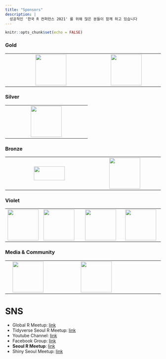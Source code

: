 ```yaml
---
title: "Sponsors"
description: |
  성공적인 '한국 R 컨퍼런스 2021' 를 위해 많은 분들이 함께 하고 있습니다
---
```


```r
knitr::opts_chunk$set(echo = FALSE)
```

### Gold

|     |                                                                                             |     |                                                                    |     |
|-----|:-------------------------------------------------------------------------------------------:|-----|:------------------------------------------------------------------:|-----|
|     | [![](fig/R_Consortium-logo-vertical-color.png){width="100"}](https://www.r-consortium.org/) |     | [![](fig/wanted_logo.jpg){width="100"}](https://www.wanted.co.kr/) |     |

### Silver

|     |     |                                                             |     |     |
|-----|-----|:-----------------------------------------------------------:|-----|-----|
|     |     | [![](fig/nipa_logo.jpg){width="100"}](https://www.nipa.kr/) |     |     |

### Bronze

|     |                                                                             |     |                                                              |     |
|-----|:---------------------------------------------------------------------------:|:---:|:------------------------------------------------------------:|-----|
|     | [![](fig/begas_logo.png){width="100" height="45"}](http://www.begas.co.kr/) |     | [![](fig/openup_logo.png){width="100"}](https://www.oss.kr/) |     |

### Violet

|                                                          |                                                                   |     |                                                                           |                                                                      |
|----------------------------------------------------------|-------------------------------------------------------------------|-----|---------------------------------------------------------------------------|----------------------------------------------------------------------|
| [![](fig/dacon-logo.png){width="100"}](https://dacon.io) | [![](fig/jpub-logo.jpeg){width="100"}](https://jpub.tistory.com/) |     | [![](fig/insight_logo.jpg){width="100"}](https://blog.insightbook.co.kr/) | [![](fig/intree_logo.jpg){width="100"}](http://www.intreeforum.org/) |

### Media & Community

|     |                                                                |     |                                                                              |     |
|-----|----------------------------------------------------------------|-----|------------------------------------------------------------------------------|-----|
|     | [![](fig/hani_logo.jpg){width="100"}](https://www.hani.co.kr/) |     | [![](fig/datayanolja_logo.png){width="100"}](https://datayanolja.github.io/) |     |

# SNS

-   Global R Meetup: [link](https://benubah.github.io/r-community-explorer/rugs.html)
-   Tidyverse Seoul R Meetup: [link](https://tidyverse-korea.github.io/seoul-R/)
-   Youtube Channel: [link](https://www.youtube.com/channel/UCW-epmIvjBEhhVXw_F0Nqbw)
-   Facebook Group: [link](https://www.facebook.com/groups/tidyverse)
-   **Seoul R Meetup**: [link](https://www.meetup.com/seoul-r-meetup)
-   Shiny Seoul Meetup: [link](https://github.com/shinykorea/Meetup)
